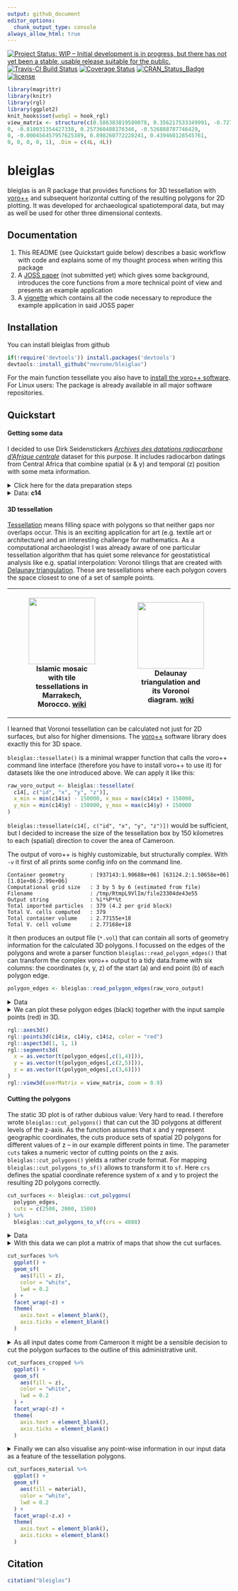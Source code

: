 ```yaml
---
output: github_document
editor_options: 
  chunk_output_type: console
always_allow_html: true
---
```


[![Project Status: WIP – Initial development is in progress, but there has not yet been a stable, usable release suitable for the public.](https://www.repostatus.org/badges/latest/wip.svg)](https://www.repostatus.org/#wip)
[![Travis-CI Build Status](https://travis-ci.com/nevrome/bleiglas.svg?branch=master)](https://travis-ci.com/nevrome/bleiglas) 
[![Coverage Status](https://img.shields.io/codecov/c/github/nevrome/bleiglas/master.svg)](https://codecov.io/github/nevrome/bleiglas?branch=master)
[![CRAN\_Status\_Badge](https://www.r-pkg.org/badges/version/bleiglas)](https://cran.r-project.org/package=bleiglas)
[![license](https://img.shields.io/github/license/nevrome/bleiglas)](https://www.r-project.org/Licenses/MIT)

<!-- README.md is generated from README.Rmd. Please edit that file -->

```r
library(magrittr)
library(knitr)
library(rgl)
library(ggplot2)
knit_hooks$set(webgl = hook_rgl)
view_matrix <- structure(c(0.586383819580078, 0.356217533349991, -0.727502763271332, 
0, -0.810031354427338, 0.257360488176346, -0.526888787746429, 
0, -0.000456457957625389, 0.898260772228241, 0.439460128545761, 
0, 0, 0, 0, 1), .Dim = c(4L, 4L))
```

# bleiglas

bleiglas is an R package that provides functions for 3D tessellation with [voro++](http://math.lbl.gov/voro++/) and subsequent horizontal cutting of the resulting polygons for 2D plotting. It was developed for archaeological spatiotemporal data, but may as well be used for other three dimensional contexts.

## Documentation

1. This README (see Quickstart guide below) describes a basic workflow with code and explains some of my thought process when writing this package
2. A [JOSS paper](https://github.com/nevrome/bleiglas/blob/master/paper/paper.md) (not submitted yet) which gives some background, introduces the core functions from a more technical point of view and presents an example application
3. A [vignette](https://github.com/nevrome/bleiglas/blob/master/vignettes/complete_example.Rmd) which contains all the code necessary to reproduce the example application in said JOSS paper

## Installation 

You can install bleiglas from github

```r
if(!require('devtools')) install.packages('devtools')
devtools::install_github("nevrome/bleiglas")
```

For the main function tessellate you also have to [install the voro++ software](http://math.lbl.gov/voro++/download/). For Linux users: The package is already available in all major software repositories.

## Quickstart

#### Getting some data

I decided to use Dirk Seidenstickers [*Archives des datations radiocarbone d'Afrique centrale*](https://github.com/dirkseidensticker/aDRAC) dataset for this purpose. It includes radiocarbon datings from Central Africa that combine spatial (x & y) and temporal (z) position with some meta information.

<details><summary>Click here for the data preparation steps</summary>
<p>

I selected dates from Cameroon between 1000 and 3000 uncalibrated BP and projected them into a worldwide cylindrical reference system (epsg [4088](https://epsg.io/4088)). As Cameroon is close to the equator this projection should represent distances, angles and areas sufficiently correct for this example exercise. I rescaled the temporal data with a factor of 1000 to better show the effect of 3D tessellation. You can imagine the samples to be observations in a 3D geo-time-space where one year equals one kilometre. I had to remove samples with equal position in all three dimensions for the tessellation.

```r
# download raw data
c14_cmr <- c14bazAAR::get_c14data("adrac") %>% 
  # filter data
  dplyr::filter(!is.na(lat) & !is.na(lon), c14age > 1000, c14age < 3000, country == "CMR") 

# remove doubles
c14_cmr_unique <- c14_cmr %>%
  dplyr::mutate(
    rounded_coords_lat = round(lat, 3),
    rounded_coords_lon = round(lon, 3)
  ) %>%
  dplyr::group_by(rounded_coords_lat, rounded_coords_lon, c14age) %>%
  dplyr::filter(dplyr::row_number() == 1) %>%
  dplyr::ungroup()

# transform coordinates
coords <- data.frame(c14_cmr_unique$lon, c14_cmr_unique$lat) %>% 
  sf::st_as_sf(coords = c(1, 2), crs = 4326) %>% 
  sf::st_transform(crs = 4088) %>% 
  sf::st_coordinates()

# create active dataset
c14 <- c14_cmr_unique %>% 
  dplyr::transmute(
    id = 1:nrow(.),
    x = coords[,1], 
    y = coords[,2], 
    z = c14age * 1000, # rescaling of temporal data
    material = material
)
```

</p>
</details>

<details><summary>Data: <b>c14</b></summary>
<p>

```r
c14 
```

</p>
</details>

#### 3D tessellation

[Tessellation](https://en.wikipedia.org/wiki/Tessellation) means filling space with polygons so that neither gaps nor overlaps occur. This is an exciting application for art (e.g. textile art or architecture) and an interesting challenge for mathematics. As a computational archaeologist I was already aware of one particular tessellation algorithm that has quiet some relevance for geostatistical analysis like e.g. spatial interpolation: Voronoi tilings that are created with [Delaunay triangulation](https://en.wikipedia.org/wiki/Delaunay_triangulation). These are tessellations where each polygon covers the space closest to one of a set of sample points.

<table style="width:100%">
  <tr>
    <th>
      <figure><img src="https://upload.wikimedia.org/wikipedia/commons/thumb/6/66/Ceramic_Tile_Tessellations_in_Marrakech.jpg/320px-Ceramic_Tile_Tessellations_in_Marrakech.jpg" height="150" /><figcaption>Islamic mosaic with tile tessellations in Marrakech, Morocco. <a href="https://en.wikipedia.org/wiki/File:Ceramic_Tile_Tessellations_in_Marrakech.jpg">wiki</a></figcaption></figure>
    </th>
    <th>
      <figure><img src="https://upload.wikimedia.org/wikipedia/commons/thumb/5/56/Delaunay_Voronoi.svg/441px-Delaunay_Voronoi.svg.png" height="150" /> <figcaption>Delaunay triangulation and its Voronoi diagram. <a href="https://commons.wikimedia.org/wiki/File:Delaunay_Voronoi.svg">wiki</a></figcaption></figure>
    </th>
    <th>
      <figure><img src="http://math.lbl.gov/voro++/examples/custom_output/custom_output_l.png" height="150" /> <figcaption>Output example of voro++ rendered with POV-Ray. <a href="http://math.lbl.gov/voro++">math.lbl.gov</a></figcaption></figure>
    </th>
  <tr>
</table>

I learned that Voronoi tessellation can be calculated not just for 2D surfaces, but also for higher dimensions. The [voro++](http://math.lbl.gov/voro++/) software library does exactly this for 3D space. 

`bleiglas::tessellate()` is a minimal wrapper function that calls the voro++ command line interface (therefore you have to install voro++ to use it) for datasets like the one introduced above. We can apply it like this:

```r
raw_voro_output <- bleiglas::tessellate(
  c14[, c("id", "x", "y", "z")],
  x_min = min(c14$x) - 150000, x_max = max(c14$x) + 150000, 
  y_min = min(c14$y) - 150000, y_max = max(c14$y) + 150000
)
```

`bleiglas::tessellate(c14[, c("id", "x", "y", "z")])` would be sufficient, but I decided to increase the size of the tessellation box by 150 kilometres to each (spatial) direction to cover the area of Cameroon. 

The output of voro++ is highly customizable, but structurally complex. With `-v` it first of all prints some config info on the command line. 

```
Container geometry        : [937143:1.90688e+06] [63124.2:1.50658e+06] [1.01e+06:2.99e+06]
Computational grid size   : 3 by 5 by 6 (estimated from file)
Filename                  : /tmp/RtmpL9VlIm/file23304de43e55
Output string             : %i*%P*%t
Total imported particles  : 379 (4.2 per grid block)
Total V. cells computed   : 379
Total container volume    : 2.77155e+18
Total V. cell volume      : 2.77168e+18
```

It then produces an output file (`*.vol`) that can contain all sorts of geometry information for the calculated 3D polygons. I focussed on the edges of the polygons and wrote a parser function `bleiglas::read_polygon_edges()` that can transform the complex voro++ output to a tidy data.frame with six columns: the coordinates (x, y, z) of the start (a) and end point (b) of each polygon edge.

```r
polygon_edges <- bleiglas::read_polygon_edges(raw_voro_output)
```

<details><summary>Data</summary>
<p>

```r
polygon_edges
```

</p>
</details>

<details><summary>We can plot these polygon edges (black) together with the input sample points (red) in 3D.</summary>
<p>

Before plotting I wanted to changed the scaling of the temporal information back again to increase the readability of the plot.

```r
polygon_edges %<>% dplyr::mutate(
  z.a = z.a / 1000,
  z.b = z.b / 1000
)

c14 %<>% dplyr::mutate(
  z = z / 1000
)
```

```r
rgl::axes3d()
rgl::points3d(c14$x, c14$y, c14$z, color = "red")
rgl::aspect3d(1, 1, 1)
rgl::segments3d(
  x = as.vector(t(polygon_edges[,c(1,4)])),
  y = as.vector(t(polygon_edges[,c(2,5)])),
  z = as.vector(t(polygon_edges[,c(3,6)]))
)
rgl::view3d(userMatrix = view_matrix, zoom = 0.9)
```

</p>
</details>

```r
rgl::axes3d()
rgl::points3d(c14$x, c14$y, c14$z, color = "red")
rgl::aspect3d(1, 1, 1)
rgl::segments3d(
  x = as.vector(t(polygon_edges[,c(1,4)])),
  y = as.vector(t(polygon_edges[,c(2,5)])),
  z = as.vector(t(polygon_edges[,c(3,6)]))
)
rgl::view3d(userMatrix = view_matrix, zoom = 0.9)
```

#### Cutting the polygons

The static 3D plot is of rather dubious value: Very hard to read. I therefore wrote `bleiglas::cut_polygons()` that can cut the 3D polygons at different levels of the z-axis. As the function assumes that x and y represent geographic coordinates, the cuts produce sets of spatial 2D polygons for different values of z -- in our example different points in time. The parameter `cuts` takes a numeric vector of cutting points on the z axis. `bleiglas::cut_polygons()` yields a rather crude format. For mapping `bleiglas::cut_polygons_to_sf()` allows to transform it to `sf`. Here `crs` defines the spatial coordinate reference system of x and y to project the resulting 2D polygons correctly.

```r
cut_surfaces <- bleiglas::cut_polygons(
  polygon_edges, 
  cuts = c(2500, 2000, 1500)
) %>%
  bleiglas::cut_polygons_to_sf(crs = 4088)
```

<details><summary>Data</summary>
<p>

```r
cut_surfaces
```

</p>
</details>

<details><summary>With this data we can plot a matrix of maps that show the cut surfaces.</summary>
<p>

```r
cut_surfaces %>%
  ggplot() +
  geom_sf(
    aes(fill = z), 
    color = "white",
    lwd = 0.2
  ) +
  geom_sf_text(aes(label = id)) +
  facet_wrap(~z) +
  theme(
    axis.text = element_blank(),
    axis.ticks = element_blank()
  )
```

</p>
</details>

```r
cut_surfaces %>%
  ggplot() +
  geom_sf(
    aes(fill = z), 
    color = "white",
    lwd = 0.2
  ) +
  facet_wrap(~z) +
  theme(
    axis.text = element_blank(),
    axis.ticks = element_blank()
  )
```

<details><summary>As all input dates come from Cameroon it might be a sensible decision to cut the polygon surfaces to the outline of this administrative unit.</summary>
<p>

```r
cameroon_border <- rnaturalearth::ne_countries(scale = "medium", returnclass = "sf") %>% 
  dplyr::filter(name == "Cameroon") %>% 
  sf::st_transform(4088)

cut_surfaces_cropped <- cut_surfaces %>% sf::st_intersection(cameroon_border)
```

```r
cut_surfaces_cropped %>%
  ggplot() +
  geom_sf(
    aes(fill = z), 
    color = "white",
    lwd = 0.2
  ) +
  facet_wrap(~z) +
  theme(
    axis.text = element_blank(),
    axis.ticks = element_blank()
  )
```

<p>
</details>

```r
cut_surfaces_cropped %>%
  ggplot() +
  geom_sf(
    aes(fill = z), 
    color = "white",
    lwd = 0.2
  ) +
  facet_wrap(~z) +
  theme(
    axis.text = element_blank(),
    axis.ticks = element_blank()
  )
```


<details><summary>Finally we can also visualise any point-wise information in our input data as a feature of the tessellation polygons.</summary>
<p>

```r
cut_surfaces_material <- cut_surfaces_cropped %>%
  dplyr::left_join(
    c14, by = "id"
  )
```

```r
cut_surfaces_material %>%
  ggplot() +
  geom_sf(
    aes(fill = material), 
    color = "white",
    lwd = 0.2
  ) +
  facet_wrap(~z.x) +
  theme(
    axis.text = element_blank(),
    axis.ticks = element_blank()
  )
```

</p>
</details>

```r
cut_surfaces_material %>%
  ggplot() +
  geom_sf(
    aes(fill = material), 
    color = "white",
    lwd = 0.2
  ) +
  facet_wrap(~z.x) +
  theme(
    axis.text = element_blank(),
    axis.ticks = element_blank()
  )
```

## Citation

```r
citation("bleiglas")
```
